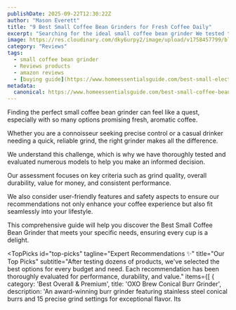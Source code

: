 ```yaml
---
publishDate: 2025-09-22T12:30:22Z
author: "Mason Everett"
title: "9 Best Small Coffee Bean Grinders for Fresh Coffee Daily"
excerpt: "Searching for the ideal small coffee bean grinder We tested the best models for you. Find durable and high-performing options to elevate your daily coffee."
image: https://res.cloudinary.com/dky6urpy2/image/upload/v1758457799/blog_image_1758457799_jbxro2.webp
category: "Reviews"
tags:
  - small coffee bean grinder
  - Reviews products
  - amazon reviews
  - [buying guide](https://www.homeessentialsguide.com/best-small-electric-coffee-grinder)
metadata:
  canonical: https://www.homeessentialsguide.com/best-small-coffee-bean-grinder
---
```



<p>Finding the perfect small coffee bean grinder can feel like a quest, especially with so many options promising fresh, aromatic coffee.</p>
<p>Whether you are a connoisseur seeking precise control or a casual drinker needing a quick, reliable grind, the right grinder makes all the difference.</p>
<p>We understand this challenge, which is why we have thoroughly tested and evaluated numerous models to help you make an informed decision.</p>
<p>Our assessment focuses on key criteria such as grind quality, overall durability, value for money, and consistent performance.</p>
<p>We also consider user-friendly features and safety aspects to ensure our recommendations not only enhance your coffee experience but also fit seamlessly into your lifestyle.</p>
<p>This comprehensive guide will help you discover the Best Small Coffee Bean Grinder that meets your specific needs, ensuring every cup is a delight.</p>

<TopPicks
  id="top-picks"
  tagline="Expert Recommendations ✨"
  title="Our Top Picks"
  subtitle="After testing dozens of products, we've selected the best options for every budget and need. Each recommendation has been thoroughly evaluated for performance, durability, and value."
  items={[
    {
      category: 'Best Overall & Premium',
      title: 'OXO Brew Conical Burr Grinder',
      description: 'An award-winning burr grinder featuring stainless steel conical burrs and 15 precise grind settings for exceptional flavor. Its